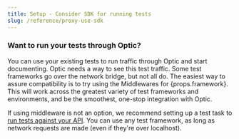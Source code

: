 ```yaml
---
title: Setup - Consider SDK for running tests
slug: /reference/proxy-use-sdk
---
```


### Want to run your tests through Optic?

<p>You can use your existing tests to run traffic through Optic and start documenting. Optic needs a way to see this test traffic. Some test frameworks go over the network bridge, but not all do. The easiest way to assure compatibility is to try using the Middlewares for {props.framework}. This will work across the greatest variety of test frameworks and environments, and be the smoothest, one-stop integration with Optic.</p>

If using middleware is not an option, we recommend setting up a test task to [run tests against your API](/reference/optic-yaml/tasks#what-are-some-examples-of-how-id-define-my-tasks). You can use any test framework, as long as network requests are made (even if they're over localhost).
